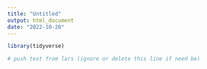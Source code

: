 ```yaml
---
title: "Untitled"
output: html_document
date: "2022-10-20"
---
```


```r
library(tidyverse)

# push test from lars (ignore or delete this line if need be)

```